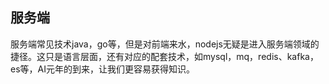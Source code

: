 

<Meta title="Hundun/服务端/介绍" />

## 服务端

服务端常见技术java，go等，但是对前端来水，nodejs无疑是进入服务端领域的捷径。这只是语言层面，还有对应的配套技术，如mysql，mq，redis、kafka，es等，AI元年的到来，让我们更容易获得知识。